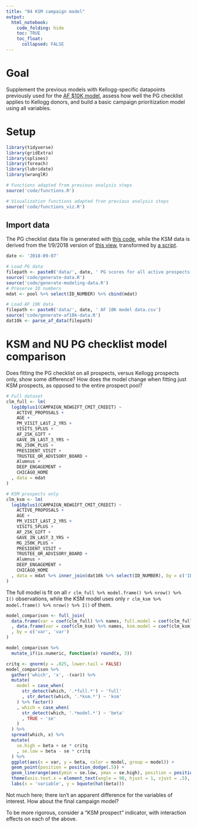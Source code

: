 ```yaml
---
title: "04 KSM campaign model"
output:
  html_notebook:
    code_folding: hide
    toc: TRUE
    toc_float:
      collapsed: FALSE
---
```


# Goal

Supplement the previous models with Kellogg-specific datapoints previously used for the [AF $10K model](https://github.com/phively/ksm-models/tree/master/af-10k-fy17), assess how well the PG checklist applies to Kellogg donors, and build a basic campaign prioritization model using all variables.

# Setup

```r
library(tidyverse)
library(gridExtra)
library(splines)
library(foreach)
library(lubridate)
library(wranglR)

# Functions adapted from previous analysis steps
source('code/functions.R')

# Visualization functions adapted fron previous analysis steps
source('code/functions_viz.R')
```

## Import data

The PG checklist data file is generated with [this code](https://github.com/phively/ksm-models/blob/master/pg-cultivation-score-fy18/code/generate-data.R), while the KSM data is derived from the 1/9/2018 version of [this view](https://github.com/phively/ksm-models/blob/master/af-10k-fy17/data/ksm-af-10k-data.sql), transformed by [a script](https://github.com/phively/ksm-models/blob/master/pg-cultivation-score-fy18/code/generate-af10k-data.R).

```r
date <- '2018-09-07'

# Load PG data
filepath <- paste0('data/', date, ' PG scores for all active prospects.xlsx')
source('code/generate-data.R')
source('code/generate-modeling-data.R')
# Preserve ID numbers
mdat <- pool %>% select(ID_NUMBER) %>% cbind(mdat)

# Load AF 10K data
filepath <- paste0('data/', date, ' AF 10K model data.csv')
source('code/generate-af10k-data.R')
dat10k <- parse_af_data(filepath)
```

# KSM and NU PG checklist model comparison

Does fitting the PG checklist on all prospects, versus Kellogg prospects only, show some difference? How does the model change when fitting just KSM prospects, as opposed to the entire prospect pool?

```r
# Full dataset
clm_full <- lm(
  log10plus1(CAMPAIGN_NEWGIFT_CMIT_CREDIT) ~
    ACTIVE_PROPOSALS +
    AGE +
    PM_VISIT_LAST_2_YRS +
    VISITS_5PLUS +
    AF_25K_GIFT +
    GAVE_IN_LAST_3_YRS +
    MG_250K_PLUS +
    PRESIDENT_VISIT +
    TRUSTEE_OR_ADVISORY_BOARD +
    Alumnus +
    DEEP_ENGAGEMENT +
    CHICAGO_HOME
  , data = mdat
)

# KSM prospects only
clm_ksm <- lm(
  log10plus1(CAMPAIGN_NEWGIFT_CMIT_CREDIT) ~
    ACTIVE_PROPOSALS +
    AGE +
    PM_VISIT_LAST_2_YRS +
    VISITS_5PLUS +
    AF_25K_GIFT +
    GAVE_IN_LAST_3_YRS +
    MG_250K_PLUS +
    PRESIDENT_VISIT +
    TRUSTEE_OR_ADVISORY_BOARD +
    Alumnus +
    DEEP_ENGAGEMENT +
    CHICAGO_HOME
  , data = mdat %>% inner_join(dat10k %>% select(ID_NUMBER), by = c('ID_NUMBER', 'ID_NUMBER'))
)
```

The full model is fit on all `r clm_full %>% model.frame() %>% nrow() %>% I()` observations, while the KSM model uses only `r clm_ksm %>% model.frame() %>% nrow() %>% I()` of them.

```r
model_comparison <- full_join(
  data.frame(var = coef(clm_full) %>% names, full.model = coef(clm_full), se.full = summary(clm_full)$coefficients[, 2])
  , data.frame(var = coef(clm_ksm) %>% names, ksm.model = coef(clm_ksm), se.ksm = summary(clm_ksm)$coefficients[, 2])
  , by = c('var', 'var')
)
```

```r
model_comparison %>%
  mutate_if(is.numeric, function(x) round(x, 3))
```

```r
critq <- qnorm(p = .025, lower.tail = FALSE)
model_comparison %>%
  gather('which', 'x', -(var)) %>%
  mutate(
    model = case_when(
      str_detect(which, '.*full.*') ~ 'full'
      , str_detect(which, '.*ksm.*') ~ 'ksm'
    ) %>% factor()
    , which = case_when(
      str_detect(which, '.*model.*') ~ 'beta'
      , TRUE ~ 'se'
    )
  ) %>%
  spread(which, x) %>%
  mutate(
    se.high = beta + se * critq
    , se.low = beta - se * critq
  ) %>%
  ggplot(aes(x = var, y = beta, color = model, group = model)) +
  geom_point(position = position_dodge(.5)) +
  geom_linerange(aes(ymin = se.low, ymax = se.high), position = position_dodge(.5)) +
  theme(axis.text.x = element_text(angle = 90, hjust = 1, vjust = .5), axis.title.y = element_text(angle = 0, vjust = .5)) +
  labs(x = 'variable', y = bquote(hat(beta)))
```

Not much here; there isn't an apparent difference for the variables of interest. How about the final campaign model?

To be more rigorous, consider a "KSM prospect" indicator, with interaction effects on each of the above.

